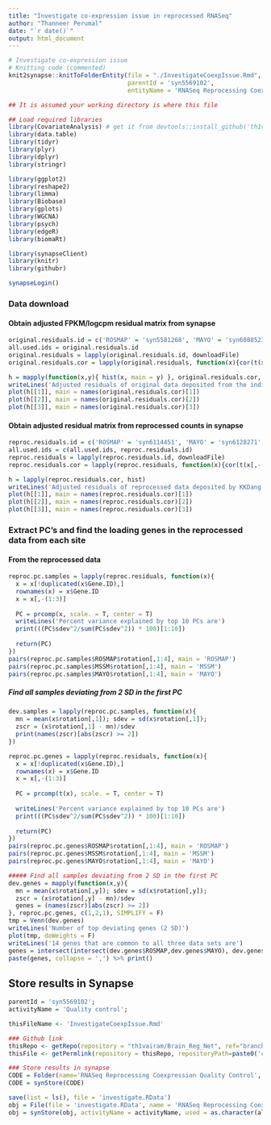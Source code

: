 ```yaml
---
title: "Investigate co-expression issue in reprocessed RNASeq"
author: "Thanneer Perumal"
date: "`r date()`"
output: html_document
---
```

```r
# Investigate co-expression issue
# Knitting code (commented)
knit2synapse::knitToFolderEntity(file = "./InvestigateCoexpIssue.Rmd",
                                 parentId = 'syn5569102',
                                 entityName = 'RNASeq Reprocessing Coexpression Quality Control')
```

```r
## It is assumed your working directory is where this file

## Load required libraries
library(CovariateAnalysis) # get it from devtools::install_github('th1vairam/CovariateAnalysis@dev')
library(data.table)
library(tidyr)
library(plyr)
library(dplyr)
library(stringr)

library(ggplot2)
library(reshape2)
library(limma)
library(Biobase)
library(gplots)
library(WGCNA)
library(psych)
library(edgeR)
library(biomaRt)

library(synapseClient)
library(knitr)
library(githubr)

synapseLogin()
```
### Data download
#### Obtain adjusted FPKM/logcpm residual matrix from synapse
```r
original.residuals.id = c('ROSMAP' = 'syn5581268', 'MAYO' = 'syn6088523', 'MSSM' = 'syn6120103')
all.used.ids = original.residuals.id
original.residuals = lapply(original.residuals.id, downloadFile)
original.residuals.cor = lapply(original.residuals, function(x){cor(t(x[,-(1:2)]))})

h = mapply(function(x,y){ hist(x, main = y) }, original.residuals.cor,  names(original.residuals.cor), SIMPLIFY = F)
writeLines('Adjusted residuals of original data deposited from the individual sites')
plot(h[[1]], main = names(original.residuals.cor)[1])
plot(h[[2]], main = names(original.residuals.cor)[2])
plot(h[[3]], main = names(original.residuals.cor)[3])
```
#### Obtain adjusted residual matrix from reprocessed counts in synapse
```r
reproc.residuals.id = c('ROSMAP' = 'syn6114451', 'MAYO' = 'syn6128271', 'MSSM' = 'syn6131415')
all.used.ids = c(all.used.ids, reproc.residuals.id)
reproc.residuals = lapply(reproc.residuals.id, downloadFile)
reproc.residuals.cor = lapply(reproc.residuals, function(x){cor(t(x[,-(1:3)]))})

h = lapply(reproc.residuals.cor, hist)
writeLines('Adjusted residuals of reprocessed data deposited by KKDang')
plot(h[[1]], main = names(reproc.residuals.cor)[1])
plot(h[[2]], main = names(reproc.residuals.cor)[2])
plot(h[[3]], main = names(reproc.residuals.cor)[3])
```
### Extract PC's and find the loading genes in the reprocessed data from each site
#### From the reprocessed data
```r
reproc.pc.samples = lapply(reproc.residuals, function(x){
  x = x[!duplicated(x$Gene.ID),]
  rownames(x) = x$Gene.ID
  x = x[,-(1:3)]
  
  PC = prcomp(x, scale. = T, center = T)
  writeLines('Percent variance explained by top 10 PCs are')
  print(((PC$sdev^2/sum(PC$sdev^2)) * 100)[1:10])
  
  return(PC)
})
pairs(reproc.pc.samples$ROSMAP$rotation[,1:4], main = 'ROSMAP')
pairs(reproc.pc.samples$MSSM$rotation[,1:4], main = 'MSSM')
pairs(reproc.pc.samples$MAYO$rotation[,1:4], main = 'MAYO')
```
##### Find all samples deviating from 2 SD in the first PC
```r
dev.samples = lapply(reproc.pc.samples, function(x){
  mn = mean(x$rotation[,1]); sdev = sd(x$rotation[,1]);
  zscr = (x$rotation[,1] - mn)/sdev
  print(names(zscr)[abs(zscr) >= 2])
})

reproc.pc.genes = lapply(reproc.residuals, function(x){
  x = x[!duplicated(x$Gene.ID),]
  rownames(x) = x$Gene.ID
  x = x[,-(1:3)]
  
  PC = prcomp(t(x), scale. = T, center = T)
  
  writeLines('Percent variance explained by top 10 PCs are')
  print(((PC$sdev^2/sum(PC$sdev^2)) * 100)[1:10])
  
  return(PC)
})
pairs(reproc.pc.genes$ROSMAP$rotation[,1:4], main = 'ROSMAP')
pairs(reproc.pc.genes$MSSM$rotation[,1:4], main = 'MSSM')
pairs(reproc.pc.genes$MAYO$rotation[,1:4], main = 'MAYO')

##### Find all samples deviating from 2 SD in the first PC
dev.genes = mapply(function(x,y){
  mn = mean(x$rotation[,y]); sdev = sd(x$rotation[,y]);
  zscr = (x$rotation[,y] - mn)/sdev
  genes = (names(zscr)[abs(zscr) >= 2])
}, reproc.pc.genes, c(1,2,1), SIMPLIFY = F)
tmp = Venn(dev.genes)
writeLines('Number of top deviating genes (2 SD)')
plot(tmp, doWeights = F)
writeLines('14 genes that are common to all three data sets are')
genes = intersect(intersect(dev.genes$ROSMAP,dev.genes$MAYO), dev.genes$MSSM)
paste(genes, collapse = ',') %>% print()
```
## Store results in Synapse
```r
parentId = 'syn5569102';
activityName = 'Quality control';

thisFileName <- 'InvestigateCoexpIssue.Rmd'

### Github link
thisRepo <- getRepo(repository = "th1vairam/Brain_Reg_Net", ref="branch", refName='AMPAD')
thisFile <- getPermlink(repository = thisRepo, repositoryPath=paste0('code/Rmd/',thisFileName))

### Store results in synapse
CODE = Folder(name='RNASeq Reprocessing Coexpression Quality Control', parentId = parentId)
CODE = synStore(CODE)

save(list = ls(), file = 'investigate.RData')
obj = File(file = 'investigate.RData', name = 'RNASeq Reprocessing Coexpression Quality Control', parentId = CODE$properties$id)
obj = synStore(obj, activityName = activityName, used = as.character(all.used.ids), executed = thisFile)
```